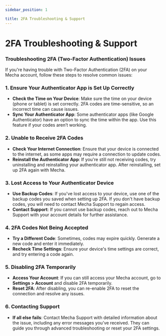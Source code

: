 ```yaml
---
sidebar_position: 1

title: 2FA Troubleshooting & Support
---
```


# 2FA Troubleshooting & Support

### Troubleshooting 2FA (Two-Factor Authentication) Issues

If you're having trouble with Two-Factor Authentication (2FA) on your Mecha account, follow these steps to resolve common issues:

### 1. **Ensure Your Authenticator App is Set Up Correctly**

- **Check the Time on Your Device**: Make sure the time on your device (phone or tablet) is set correctly. 2FA codes are time-sensitive, so an incorrect time can cause issues.
- **Sync Your Authenticator App**: Some authenticator apps (like Google Authenticator) have an option to sync the time within the app. Use this feature if your codes aren’t working.

### 2. **Unable to Receive 2FA Codes**

- **Check Your Internet Connection**: Ensure that your device is connected to the internet, as some apps may require a connection to update codes.
- **Reinstall the Authenticator App**: If you're still not receiving codes, try uninstalling and reinstalling your authenticator app. After reinstalling, set up 2FA again with Mecha.

### 3. **Lost Access to Your Authenticator Device**

- **Use Backup Codes**: If you've lost access to your device, use one of the backup codes you saved when setting up 2FA. If you don't have backup codes, you will need to contact Mecha Support to regain access.
- **Contact Support**: If you cannot use backup codes, reach out to Mecha Support with your account details for further assistance.

### 4. **2FA Codes Not Being Accepted**

- **Try a Different Code**: Sometimes, codes may expire quickly. Generate a new code and enter it immediately.
- **Recheck Time Settings**: Ensure your device's time settings are correct, and try entering a code again.

### 5. **Disabling 2FA Temporarily**

- **Access Your Account**: If you can still access your Mecha account, go to **Settings > Account** and disable 2FA temporarily.
- **Reset 2FA**: After disabling, you can re-enable 2FA to reset the connection and resolve any issues.

### 6. **Contacting Support**

- **If all else fails**: Contact Mecha Support with detailed information about the issue, including any error messages you’ve received. They can guide you through advanced troubleshooting or reset your 2FA settings.
